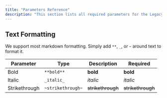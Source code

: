 ```yaml
---
title: "Parameters Reference"
description: "This section lists all required parameters for the Legacy integration method, which uses a Base64-encoded and HMAC-signed payload to redirect customers to the Payblis hosted payment page."
---
```


## Text Formatting

We support most markdown formatting. Simply add `**`, `_`, or `~` around text to format it.

| **Parameter** | **Type**          | **Description**   | **Required**   |
| ------------- | ----------------- | ----------------- | ----------------- |
| Bold          | `**bold**`        | **bold**          | **bold**          |
| Italic        | `_italic_`        | _italic_          | _italic_          |
| Strikethrough | `~strikethrough~` | ~~strikethrough~~ | ~~strikethrough~~ |